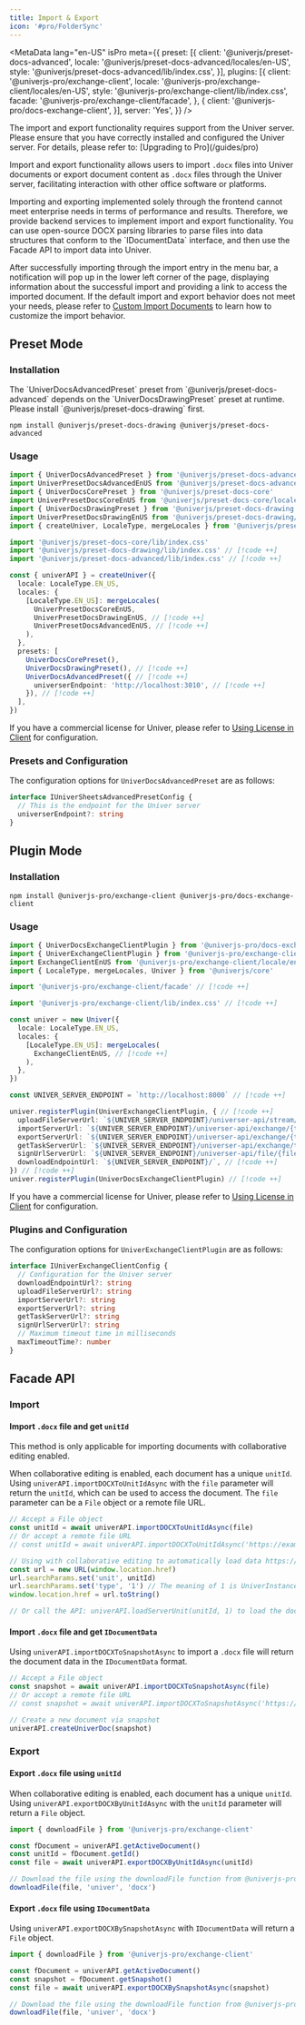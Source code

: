 ```yaml
---
title: Import & Export
icon: '#pro/FolderSync'
---
```


<MetaData
  lang="en-US"
  isPro
  meta={{
    preset: [{
      client: '@univerjs/preset-docs-advanced',
      locale: '@univerjs/preset-docs-advanced/locales/en-US',
      style: '@univerjs/preset-docs-advanced/lib/index.css',
    }],
    plugins: [{
      client: '@univerjs-pro/exchange-client',
      locale: '@univerjs-pro/exchange-client/locales/en-US',
      style: '@univerjs-pro/exchange-client/lib/index.css',
      facade: '@univerjs-pro/exchange-client/facade',
    }, {
      client: '@univerjs-pro/docs-exchange-client',
    }],
    server: 'Yes',
  }}
/>

<Callout type="warning" title="Caution">
  The import and export functionality requires support from the Univer server. Please ensure that you have correctly installed and configured the Univer server. For details, please refer to: [Upgrading to Pro](/guides/pro)
</Callout>

Import and export functionality allows users to import `.docx` files into Univer documents or export document content as `.docx` files through the Univer server, facilitating interaction with other office software or platforms.

<Callout title="Why does Univer implement import and export through backend services?">
  Importing and exporting implemented solely through the frontend cannot meet enterprise needs in terms of performance and results. Therefore, we provide backend services to implement import and export functionality. You can use open-source DOCX parsing libraries to parse files into data structures that conform to the `IDocumentData` interface, and then use the Facade API to import data into Univer.
</Callout>

After successfully importing through the import entry in the menu bar, a notification will pop up in the lower left corner of the page, displaying information about the successful import and providing a link to access the imported document. If the default import and export behavior does not meet your needs, please refer to [Custom Import Documents](/guides/recipes/tutorials/custom-import) to learn how to customize the import behavior.

## Preset Mode

### Installation

<Callout>
  The `UniverDocsAdvancedPreset` preset from `@univerjs/preset-docs-advanced` depends on the `UniverDocsDrawingPreset` preset at runtime. Please install `@univerjs/preset-docs-drawing` first.
</Callout>

```package-install
npm install @univerjs/preset-docs-drawing @univerjs/preset-docs-advanced
```

### Usage

```typescript
import { UniverDocsAdvancedPreset } from '@univerjs/preset-docs-advanced' // [!code ++]
import UniverPresetDocsAdvancedEnUS from '@univerjs/preset-docs-advanced/locales/en-US' // [!code ++]
import { UniverDocsCorePreset } from '@univerjs/preset-docs-core'
import UniverPresetDocsCoreEnUS from '@univerjs/preset-docs-core/locales/en-US'
import { UniverDocsDrawingPreset } from '@univerjs/preset-docs-drawing' // [!code ++]
import UniverPresetDocsDrawingEnUS from '@univerjs/preset-docs-drawing/locales/en-US' // [!code ++]
import { createUniver, LocaleType, mergeLocales } from '@univerjs/presets'

import '@univerjs/preset-docs-core/lib/index.css'
import '@univerjs/preset-docs-drawing/lib/index.css' // [!code ++]
import '@univerjs/preset-docs-advanced/lib/index.css' // [!code ++]

const { univerAPI } = createUniver({
  locale: LocaleType.EN_US,
  locales: {
    [LocaleType.EN_US]: mergeLocales(
      UniverPresetDocsCoreEnUS,
      UniverPresetDocsDrawingEnUS, // [!code ++]
      UniverPresetDocsAdvancedEnUS, // [!code ++]
    ),
  },
  presets: [
    UniverDocsCorePreset(),
    UniverDocsDrawingPreset(), // [!code ++]
    UniverDocsAdvancedPreset({ // [!code ++]
      universerEndpoint: 'http://localhost:3010', // [!code ++]
    }), // [!code ++]
  ],
})
```

If you have a commercial license for Univer, please refer to [Using License in Client](/guides/pro/license#in-preset-mode) for configuration.

### Presets and Configuration

The configuration options for `UniverDocsAdvancedPreset` are as follows:

```typescript
interface IUniverSheetsAdvancedPresetConfig {
  // This is the endpoint for the Univer server
  universerEndpoint?: string
}
```

## Plugin Mode

### Installation

```package-install
npm install @univerjs-pro/exchange-client @univerjs-pro/docs-exchange-client
```

### Usage

```typescript
import { UniverDocsExchangeClientPlugin } from '@univerjs-pro/docs-exchange-client' // [!code ++]
import { UniverExchangeClientPlugin } from '@univerjs-pro/exchange-client' // [!code ++]
import ExchangeClientEnUS from '@univerjs-pro/exchange-client/locale/en-US' // [!code ++]
import { LocaleType, mergeLocales, Univer } from '@univerjs/core'

import '@univerjs-pro/exchange-client/facade' // [!code ++]

import '@univerjs-pro/exchange-client/lib/index.css' // [!code ++]

const univer = new Univer({
  locale: LocaleType.EN_US,
  locales: {
    [LocaleType.EN_US]: mergeLocales(
      ExchangeClientEnUS, // [!code ++]
    ),
  },
})

const UNIVER_SERVER_ENDPOINT = `http://localhost:8000` // [!code ++]

univer.registerPlugin(UniverExchangeClientPlugin, { // [!code ++]
  uploadFileServerUrl: `${UNIVER_SERVER_ENDPOINT}/universer-api/stream/file/upload`, // [!code ++]
  importServerUrl: `${UNIVER_SERVER_ENDPOINT}/universer-api/exchange/{type}/import`, // [!code ++]
  exportServerUrl: `${UNIVER_SERVER_ENDPOINT}/universer-api/exchange/{type}/export`, // [!code ++]
  getTaskServerUrl: `${UNIVER_SERVER_ENDPOINT}/universer-api/exchange/task/{taskID}`, // [!code ++]
  signUrlServerUrl: `${UNIVER_SERVER_ENDPOINT}/universer-api/file/{fileID}/sign-url`, // [!code ++]
  downloadEndpointUrl: `${UNIVER_SERVER_ENDPOINT}/`, // [!code ++]
}) // [!code ++]
univer.registerPlugin(UniverDocsExchangeClientPlugin) // [!code ++]
```

If you have a commercial license for Univer, please refer to [Using License in Client](/guides/pro/license#in-plugin-mode) for configuration.

### Plugins and Configuration

The configuration options for `UniverExchangeClientPlugin` are as follows:

```typescript
interface IUniverExchangeClientConfig {
  // Configuration for the Univer server
  downloadEndpointUrl?: string
  uploadFileServerUrl?: string
  importServerUrl?: string
  exportServerUrl?: string
  getTaskServerUrl?: string
  signUrlServerUrl?: string
  // Maximum timeout time in milliseconds
  maxTimeoutTime?: number
}
```

## Facade API

### Import

#### Import `.docx` file and get `unitId`

<Callout type="warning" title="Caution">
  This method is only applicable for importing documents with collaborative editing enabled.
</Callout>

When collaborative editing is enabled, each document has a unique `unitId`. Using `univerAPI.importDOCXToUnitIdAsync` with the `file` parameter will return the `unitId`, which can be used to access the document. The `file` parameter can be a `File` object or a remote file URL.

```typescript
// Accept a File object
const unitId = await univerAPI.importDOCXToUnitIdAsync(file)
// Or accept a remote file URL
// const unitId = await univerAPI.importDOCXToUnitIdAsync('https://example.com/filename.docx');

// Using with collaborative editing to automatically load data https://docs.univer.ai/en-US/guides/docs/features/collaboration#loading-collaborative-documents
const url = new URL(window.location.href)
url.searchParams.set('unit', unitId)
url.searchParams.set('type', '1') // The meaning of 1 is UniverInstanceType.UNIVER_DOC
window.location.href = url.toString()

// Or call the API: univerAPI.loadServerUnit(unitId, 1) to load the document, refer to https://reference.univer.ai/en-US/classes/FUniver#loadserverunit for specific parameters
```

#### Import `.docx` file and get `IDocumentData`

Using `univerAPI.importDOCXToSnapshotAsync` to import a `.docx` file will return the document data in the `IDocumentData` format.

```typescript
// Accept a File object
const snapshot = await univerAPI.importDOCXToSnapshotAsync(file)
// Or accept a remote file URL
// const snapshot = await univerAPI.importDOCXToSnapshotAsync('https://example.com/filename.xlsx');

// Create a new document via snapshot
univerAPI.createUniverDoc(snapshot)
```

### Export

#### Export `.docx` file using `unitId`

When collaborative editing is enabled, each document has a unique `unitId`. Using `univerAPI.exportDOCXByUnitIdAsync` with the `unitId` parameter will return a `File` object.

```typescript
import { downloadFile } from '@univerjs-pro/exchange-client'

const fDocument = univerAPI.getActiveDocument()
const unitId = fDocument.getId()
const file = await univerAPI.exportDOCXByUnitIdAsync(unitId)

// Download the file using the downloadFile function from @univerjs-pro/exchange-client
downloadFile(file, 'univer', 'docx')
```

#### Export `.docx` file using `IDocumentData`

Using `univerAPI.exportDOCXBySnapshotAsync` with `IDocumentData` will return a `File` object.

```typescript
import { downloadFile } from '@univerjs-pro/exchange-client'

const fDocument = univerAPI.getActiveDocument()
const snapshot = fDocument.getSnapshot()
const file = await univerAPI.exportDOCXBySnapshotAsync(snapshot)

// Download the file using the downloadFile function from @univerjs-pro/exchange-client
downloadFile(file, 'univer', 'docx')
```
